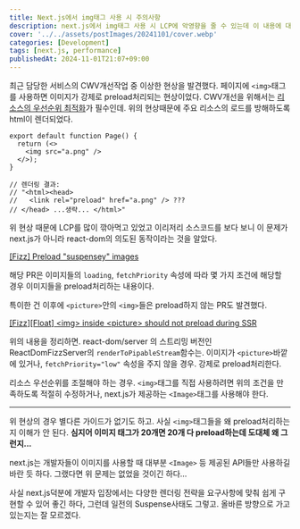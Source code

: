 ```yaml
---
title: Next.js에서 img태그 사용 시 주의사항
description: next.js에서 img태그 사용 시 LCP에 악영향을 줄 수 있는데 이 내용에 대해 설명합니다
cover: '../../assets/postImages/20241101/cover.webp'
categories: [Development]
tags: [next.js, performance]
publishedAt: 2024-11-01T21:07+09:00
---
```


최근 담당한 서비스의 CWV개선작업 중 이상한 현상을 발견했다. 페이지에 `<img>`태그를 사용하면 이미지가 강제로 preload처리되는 현상이었다. CWV개선을 위해서는 [리소스의 우선순위 최적화](https://patterns-dev-kr.github.io/performance-patterns/loading-sequence/)가 필수인데. 위의 현상때문에 주요 리소스의 로드를 방해하도록 html이 렌더되었다.

```tsx {9}
export default function Page() {
  return (<>
    <img src="a.png" />
  </>);
}

// 렌더링 결과:
// "<html><head>
//   <link rel="preload" href="a.png" /> ???
// </head> ...생략... </html>"
```

위 현상 때문에 LCP를 많이 깎아먹고 있었고 이리저리 소스코드를 보다 보니 이 문제가 next.js가 아니라 react-dom의 의도된 동작이라는 것을 알았다.

[\[Fizz\] Preload "suspensey" images](https://github.com/facebook/react/pull/27191)

해당 PR은 이미지들의 `loading`, `fetchPriority` 속성에 따라 몇 가지 조건에 해당할 경우 이미지들을 preload처리하는 내용이다.

특이한 건 이후에 `<picture>`안의 `<img>`들은 preload하지 않는 PR도 발견했다.

[\[Fizz\]\[Float\] \<img\> inside \<picture\> should not preload during SSR](https://github.com/facebook/react/pull/27346)

위의 내용을 정리하면. react-dom/server 의 스트리밍 버전인 ReactDomFizzServer의 `renderToPipableStream`함수는. 이미지가 `<picture>`바깥에 있거나, `fetchPriority="low"` 속성을 주지 않을 경우. 강제로 preload처리한다.

리소스 우선순위를 조절해야 하는 경우. `<img>`태그를 직접 사용하려면 위의 조건을 만족하도록 적절히 수정하거나, next.js가 제공하는 `<Image>`태그를 사용해야 한다.

----

위 현상의 경우 별다른 가이드가 없기도 하고. 사실 `<img>`태그들을 왜 preload처리하는지 이해가 안 된다. __심지어 이미지 태그가 20개면 20개 다 preload하는데 도대체 왜 그런지...__

next.js는 개발자들이 이미지를 사용할 때 대부분 `<Image>` 등 제공된 API들만 사용하길 바란 듯 하다. 그랬다면 위 문제는 없었을 것이긴 하다...

사실 next.js덕분에 개발자 입장에서는 다양한 렌더링 전략을 요구사항에 맞춰 쉽게 구현할 수 있어 좋긴 하다, 그런데 일전의 Suspense사태도 그렇고. 올바른 방향으로 가고 있는지는 잘 모르겠다.
